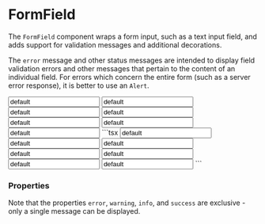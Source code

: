 
# FormField

The `FormField` component wraps a form input, such as a text input field, and adds support for
validation messages and additional decorations.

The `error` message and other status messages are intended to display field validation errors
and other messages that pertain to the content of an individual field. For errors which concern
the entire form (such as a server error response), it is better to use an `Alert`.

<DemoSection>
  <Stack gap="md" style={{ width: '20rem' }}>
    <FormField title="With Title">
      <Input value="default" />
    </FormField>
    <FormField title="With Title" description="And also with a description">
      <Input value="default" />
    </FormField>
    <FormField>
      <Input value="default" />
    </FormField>
    <FormField warning="Warning">
      <Input value="default" />
    </FormField>
    <FormField info="info">
      <Input value="default" />
    </FormField>
    <FormField success="success">
      <Input value="default" />
    </FormField>
    <FormField error="Error - a very long error message that should wrap to the next line.">
      <Input value="default" />
    </FormField>
  </Stack>
</DemoSection>
<SourceCode>
```tsx
<Stack gap="md" style={{ width: '20rem' }}>
  <FormField title="With Title">
    <Input value="default" />
  </FormField>
  <FormField title="With Title" description="And also with a description">
    <Input value="default" />
  </FormField>
  <FormField>
    <Input value="default" />
  </FormField>
  <FormField warning="Warning">
    <Input value="default" />
  </FormField>
  <FormField info="info">
    <Input value="default" />
  </FormField>
  <FormField success="success">
    <Input value="default" />
  </FormField>
  <FormField error="Error - a very long error message that should wrap to the next line.">
    <Input value="default" />
  </FormField>
</Stack>
```
</SourceCode>

### Properties

Note that the properties `error`, `warning`, `info`, and `success` are exclusive - only a single
message can be displayed.

<PropsTable>
  <PropsItem
    name="title"
    description="Title of the form field"
    type="string"
  />
  <PropsItem
    name="description"
    description="Description for the form field"
    type="string"
  />
  <PropsItem
    name="error"
    description="An error message to display for this field."
    type="string"
  />
  <PropsItem
    name="warning"
    description="A warning message to display for this field."
    type="string"
  />
  <PropsItem
    name="info"
    description="An info message to display for this field."
    type="string"
  />
  <PropsItem
    name="success"
    description="A success message to display for this field."
    type="string"
  />
</PropsTable>

